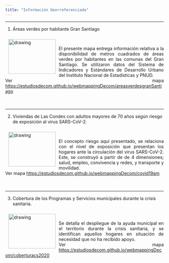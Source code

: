 ```yaml
---
title: "Información Georreferenciada" 
---
```


---

1. Áreas verdes por habitante Gran Santiago

<img style="float:left; margin:10px;" src="C:/Users/17617549-4/Documents/Desarrollo Website Estudios/EstudiosDecom.git.io/images/webmapping.png" alt="drawing" width="150" height="110"/><br><p align="justify">El presente mapa entrega información relativa a la disponibilidad de metros cuadrados de áreas verdes por habitantes en las comunas del Gran Santiago. Se utilizaron datos del Sistema de Indicadores y Estándares de Desarrollo Urbano del Instituto Nacional de Estadísticas y PNUD.</br>Ver mapa <a href="https://estudiosdecom.github.io/areasverdesgranSantiago/#12/-33.4300/-70.5889" target="_blank"> https://estudiosdecom.github.io/webmappingDecom/areasverdesgranSantiago </a><br>
<br>
</br></p>

---

2. Viviendas de Las Condes con adultos mayores de 70 años según riesgo de exposición al virus SARS-CoV-2.

<img style="float:left; margin:10px;" src="C:/Users/17617549-4/Documents/Desarrollo Website Estudios/EstudiosDecom.git.io/images/webmapping.png" alt="drawing" width="150" height="110"/><br><p align="justify">El concepto riesgo aquí presentado, se relaciona con el nivel de exposición que presentan los hogares ante la circulación del virus SARS-CoV-2. Este, se construyó a partir de de 4 dimensiones; salud, empleo, convivencia y redes, y transporte y movilidad. </br>Ver mapa <a href="https://estudiosdecom.github.io/wmCOVID19AM/#13/-33.3946/-70.5613" target="_blank"> https://estudiosdecom.github.io/webmappingDecom/covid19am</a><br>
<br>
</br></p>

---

3. Cobertura de los Programas y Servicios municipales durante la crisis sanitaria.

<img style="float:left; margin:10px;" src="C:/Users/17617549-4/Documents/Desarrollo Website Estudios/EstudiosDecom.git.io/images/webmapping.png" alt="drawing" width="150" height="110"/><br><p align="justify">Se detalla el despliegue de la ayuda municipal en el territorio durante la crisis sanitaria, y se identifican aquellos hogares en situación de necesidad que no ha recibido apoyo. </br>Ver mapa <a href="https://estudiosdecom.github.io/coberturaCS2020LC/#13/-33.3994/-70.5425" target="_blank"> https://estudiosdecom.github.io/webmappingDecom/coberturacs2020 </a><br>
<br>
</br></p>



 
